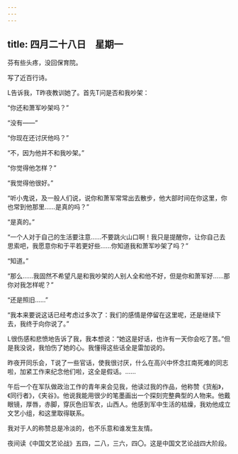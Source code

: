 ```yaml
---
---
---
```

title: 四月二十八日　星期一
---




芬有些头疼，没回保育院。

写了近百行诗。

L告诉我，T昨夜教训她了。首先T问是否和我吵架：

“你还和萧军吵架吗？”

“没有——”

“你现在还讨厌他吗？”

“不，因为他并不和我吵架。”

“你觉得他怎样？”

“我觉得他很好。”

“听小鬼说，及一般人们说，说你和萧军常常出去散步，他大部时间在你这里，你也常到他那里……是真的吗？”

“是真的。”

“一个人对于自己的生活要注意……不要跳火山口啊！我只是提醒你，让你自己去思索吧，我愿意你和于平若更好些……你知道我和萧军吵架了吗？”

“知道。”

“那么……我固然不希望凡是和我吵架的人别人全和他不好，但是你和萧军好……那你对我怎样呢？”

“还是照旧……”

“我本来要说这话已经考虑过多次了：我们的感情是停留在这里呢，还是继续下去，我终于向你说了。”

L很伤感和悲愤地告诉了我，我本想说：“她这是好话，也许有一天你会吃了苦。”但是我没说，我怕伤了她的心。我懂得这些话全是雷加说的。

昨夜开同乐会，T说了一些官话，使我很讨厌，什么在高兴中怀念扛南死难的同志啦，加紧工作来纪念他们啦，这全是假话。……

午后一个在军队做政治工作的青年来会见我，他读过我的作品，他称赞《货船》，《同行者》，《夹谷》。他说我能用很少的笔墨画出一个探刻完整典型的人物来。他戴眼镜，厚唇，赤脚，穿灰色旧军衣，山西人。他感到军中生活的枯燥，我劝他成立文艺小组，和这里取得联系。

我对于人的称赞总是冷淡的，也不乐意和谁发生友情。

夜间读《中国文艺论战》五四，二八，三六，四〇。这是中国文艺论战四大阶段。